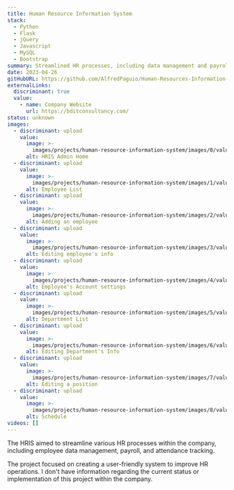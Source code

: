 ```yaml
---
title: Human Resource Information System
stack:
  - Python
  - Flask
  - jQuery
  - Javascript
  - MySQL
  - Bootstrap
summary: Streamlined HR processes, including data management and payroll.
date: 2023-04-26
gitHubURL: https://github.com/AlfredPaguio/Human-Resources-Information-System
externalLinks:
  discriminant: true
  value:
    - name: Company Website
      url: https://bditconsultancy.com/
status: unknown
images:
  - discriminant: upload
    value:
      image: >-
        images/projects/human-resource-information-system/images/0/value/image.png
      alt: HRIS Admin Home
  - discriminant: upload
    value:
      image: >-
        images/projects/human-resource-information-system/images/1/value/image.png
      alt: Employee List
  - discriminant: upload
    value:
      image: >-
        images/projects/human-resource-information-system/images/2/value/image.png
      alt: Adding an employee
  - discriminant: upload
    value:
      image: >-
        images/projects/human-resource-information-system/images/3/value/image.png
      alt: Editing employee's info
  - discriminant: upload
    value:
      image: >-
        images/projects/human-resource-information-system/images/4/value/image.png
      alt: Employee's Account settings
  - discriminant: upload
    value:
      image: >-
        images/projects/human-resource-information-system/images/5/value/image.png
      alt: Department List
  - discriminant: upload
    value:
      image: >-
        images/projects/human-resource-information-system/images/6/value/image.png
      alt: Editing Department's Info
  - discriminant: upload
    value:
      image: >-
        images/projects/human-resource-information-system/images/7/value/image.png
      alt: Editing a position
  - discriminant: upload
    value:
      image: >-
        images/projects/human-resource-information-system/images/8/value/image.png
      alt: Schedule
videos: []
---
```

The HRIS aimed to streamline various HR processes within the company, including employee data management, payroll, and attendance tracking.&#x20;



The project focused on creating a user-friendly system to improve HR operations. I don't have information regarding the current status or implementation of this project within the company.
